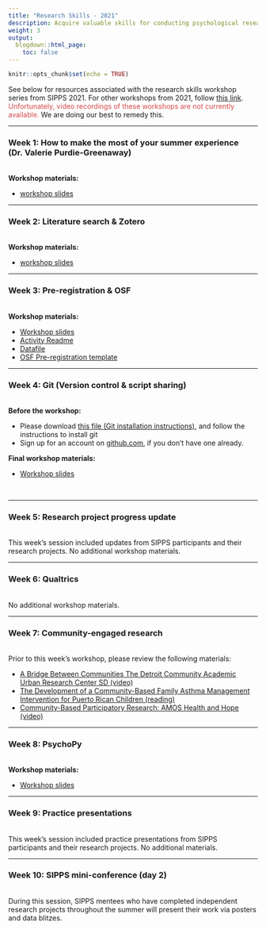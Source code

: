 ```yaml
---
title: "Research Skills - 2021"
description: Acquire valuable skills for conducting psychological research, from conducting literature reviews to developing your research question(s) to sharing your results with peers.
weight: 3
output:
  blogdown::html_page:
    toc: false
---
```


```r
knitr::opts_chunk$set(echo = TRUE)
```

See below for resources associated with the research skills workshop series from SIPPS 2021. For other workshops from 2021, follow [this link](/workshops2021). <font color="#D6494A">Unfortunately, video recordings of these workshops are not currently available.</font> We are doing our best to remedy this.

<hr>

### Week 1: How to make the most of your summer experience (Dr. Valerie Purdie-Greenaway)
<br>
**Workshop materials:**
<ul>
<li><a href="/workshop_files/2021/research-skills/SummerExp-VGP.pdf" download>workshop slides</a>
</ul>

<hr>

### Week 2: Literature search & Zotero
<br>
**Workshop materials:**
<ul>
<li><a href="/workshop_files/2021/research-skills/LitSearch-AV.pdf" download>workshop slides</a>
</ul>

<hr>

### Week 3: Pre-registration & OSF
<br>
**Workshop materials:**
<ul>
<li><a href="/workshop_files/2021/research-skills/Prereg_OSF/PreReg_OSF_slides.pdf" download>Workshop slides</a>
<li><a href="/workshop_files/2021/research-skills/Prereg_OSF/readMe_preRegWorkshop.docx" download>Activity Readme</a>
<li><a href="/workshop_files/2021/research-skills/Prereg_OSF/modifedAffect.csv" download>Datafile</a>
<li><a href="/workshop_files/2021/research-skills/Prereg_OSF/OSF_Prereg_Template.docx" download>OSF Pre-registration template</a>
</ul>

<hr>

### Week 4: Git (Version control & script sharing)
<br>
**Before the workshop:**
<ul>
<li> Please download <a href="/workshop_files/2021/research-skills/Git_installation_instructions.docx" download>this file (Git installation instructions)</a>, and follow the instructions to install git
<li> Sign up for an account on <a href="http://github.com/">github.com</a>, if you don't have one already.
</ul>

**Final workshop materials:**
<ul>
<li><a href="/workshop_files/2021/research-skills/git.pptx" download>Workshop slides</a>
</ul>
<br>

<hr>

### Week 5: Research project progress update
<br>
This week's session included updates from SIPPS participants and their research projects. No additional workshop materials.

<hr>

### Week 6: Qualtrics
<br>
No additional workshop materials.

<hr>

### Week 7: Community-engaged research
<br>
Prior to this week's workshop, please review the following materials:
<ul>
<li>[A Bridge Between Communities The Detroit Community Academic Urban Research Center SD (video)](https://youtu.be/P64TPPZyhhQ){target="_blank"}
<li>[The Development of a Community-Based Family Asthma Management Intervention for Puerto Rican Children (reading)](/workshop_files/2021/research-skills/CommunityBasedAsthmaInterv.pdf){target="_blank"}
<li>[Community-Based Participatory Research: AMOS Health and Hope (video)](https://youtu.be/vPzz-E-61xc){target="_blank"}
</ul>

<hr>

### Week 8: PsychoPy
<br>
**Workshop materials:**
<ul>
<li><a href="/workshop_files/2021/research-skills/PsychoPyPresentation.pdf" download>Workshop slides</a>
</ul>

<hr>

### Week 9: Practice presentations
<br>
This week's session included practice presentations from SIPPS participants and their research projects. No additional materials.

<hr>

### Week 10: SIPPS mini-conference (day 2)
<br>
During this session, SIPPS mentees who have completed independent research projects throughout the summer will present their work via posters and data blitzes.